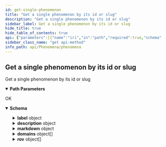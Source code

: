 ```yaml
---
id: get-single-phenomenon
title: "Get a single phenomenon by its id or slug"
description: "Get a single phenomenon by its id or slug"
sidebar_label: Get a single phenomenon by its id or slug
hide_title: true
hide_table_of_contents: true
api: {"parameters":[{"name":"iri","in":"path","required":true,"schema":{"type":"string"}}],"tags":["phenomenon"],"operationId":"get-single-phenomenon","responses":{"200":{"description":"OK","content":{"application/json":{"schema":{"type":"object","properties":{"id":{"type":"integer","description":"the id of the phenomenon"},"slug":{"type":"string","description":"the slug of the phenomenon"},"label":{"type":"object","properties":{"item":{"type":"array","items":{"type":"object","properties":{"languageCode":{"type":"string","description":"languageCode for the language of the markdown text. e.g. `en`, `de`,...\n"},"text":{"type":"string","description":"the label text\n"},"translationId":{"type":"integer","description":"unique identifier of the translation item\n"}}}}}},"description":{"type":"object","properties":{"item":{"type":"array","items":{"type":"object","properties":{"languageCode":{"type":"string","description":"languageCode for the language of the description text. e.g. `en`, `de`,...\n"},"text":{"type":"string","description":"the description text\n"},"translationId":{"type":"integer","description":"unique identifier of the translation item\n"}}}}}},"markdown":{"type":"object","properties":{"item":{"type":"array","items":{"type":"object","properties":{"languageCode":{"type":"string","description":"languageCode for the language of the markdown text. e.g. `en`, `de`,...\n"},"text":{"type":"string","description":"the markdown text\n"},"translationId":{"type":"integer","description":"unique identifier of the translation item\n"}}}}}},"validation":{"type":"boolean","description":"boolean that is true if the information is validated by an admin\n"},"domains":{"type":"array","description":"domain items that are linked to the phenomenon\n","items":{"type":"object","properties":{"id":{"type":"integer","description":"the id of the domain"},"slug":{"type":"string","description":"the slug of the domain"},"label":{"type":"object","properties":{"item":{"type":"array","items":{"type":"object","properties":{"languageCode":{"type":"string","description":"languageCode for the language of the markdown text. e.g. `en`, `de`,...\n"},"text":{"type":"string","description":"the label text\n"},"translationId":{"type":"integer","description":"unique identifier of the translation item\n"}}}}}},"validation":{"type":"boolean","description":"boolean that is true if the information is validated by an admin\n"}}}},"rov":{"type":"array","description":"range of values that are connected to the phenomena\n","items":{"type":"object","properties":{"id":{"type":"integer","description":"the id of the rov:\n"},"min":{"type":"integer","description":"the minmum of the value range\n"},"max":{"type":"integer","description":"the maximum of the value range\n"},"unit":{"type":"object","description":"the unit of the associated value range\n","properties":{"id":{"type":"integer","description":"the id of the unit"},"slug":{"type":"string","description":"the slug of the unit"},"name":{"type":"string","description":"the name of the unit\n"},"notation":{"type":"string","description":"the notation of the unit\n"},"validation":{"type":"boolean","description":"boolean that is true if the information is validated by an admin\n"},"descriptionId":{"type":"integer","description":"the id of the description that belongs to the unit\n"}}}}}}}}}}}},"description":"Get a single phenomenon by its id or slug","method":"get","path":"/phenomena/phenomenon/{iri}","servers":[{"url":"https://api.sensors.wiki","description":"Main (production) server"}],"info":{"title":"phenomena","version":"1.0.0"},"postman":{"name":"Get a single phenomenon by its id or slug","description":{"type":"text/plain"},"url":{"path":["phenomena","phenomenon",":iri"],"host":["{{baseUrl}}"],"query":[],"variable":[{"disabled":false,"description":{"content":"(Required) ","type":"text/plain"},"type":"any","value":"","key":"iri"}]},"header":[{"key":"Accept","value":"application/json"}],"method":"GET"}}
sidebar_class_name: "get api-method"
info_path: api/Phenomena/phenomena
---
```



## Get a single phenomenon by its id or slug



Get a single phenomenon by its id or slug

<details style={{"marginBottom":"1rem"}} data-collapsed={false} open={true}><summary style={{}}><strong>Path Parameters</strong></summary><div><ul><ParamsItem className={"paramsItem"} param={{"name":"iri","in":"path","required":true,"schema":{"type":"string"}}}></ParamsItem></ul></div></details><div><ApiTabs><TabItem label={"200"} value={"200"}><div>

OK

</div><div><MimeTabs groupId={"mime-type"}><TabItem label={"application/json"} value={"application/json"}><SchemaTabs groupId={"schema-tabs"}><TabItem label={"Schema"} value={"Schema"}><details style={{}} data-collapsed={false} open={true}><summary style={{"textAlign":"left"}}><strong>Schema</strong></summary><div style={{"textAlign":"left","marginLeft":"1rem"}}></div><ul style={{"marginLeft":"1rem"}}><SchemaItem collapsible={false} name={"id"} required={false} schemaDescription={"the id of the phenomenon"} schemaName={"integer"} qualifierMessage={undefined} defaultValue={undefined}></SchemaItem><SchemaItem collapsible={false} name={"slug"} required={false} schemaDescription={"the slug of the phenomenon"} schemaName={"string"} qualifierMessage={undefined} defaultValue={undefined}></SchemaItem><SchemaItem collapsible={true} className={"schemaItem"}><details style={{}}><summary style={{}}><strong>label</strong><span style={{"opacity":"0.6"}}> object</span></summary><div style={{"marginLeft":"1rem"}}><SchemaItem collapsible={true} className={"schemaItem"}><details style={{}}><summary style={{}}><strong>item</strong><span style={{"opacity":"0.6"}}> object[]</span></summary><div style={{"marginLeft":"1rem"}}><SchemaItem collapsible={false} name={"languageCode"} required={false} schemaDescription={"languageCode for the language of the markdown text. e.g. `en`, `de`,...\n"} schemaName={"string"} qualifierMessage={undefined} defaultValue={undefined}></SchemaItem><SchemaItem collapsible={false} name={"text"} required={false} schemaDescription={"the label text\n"} schemaName={"string"} qualifierMessage={undefined} defaultValue={undefined}></SchemaItem><SchemaItem collapsible={false} name={"translationId"} required={false} schemaDescription={"unique identifier of the translation item\n"} schemaName={"integer"} qualifierMessage={undefined} defaultValue={undefined}></SchemaItem></div></details></SchemaItem></div></details></SchemaItem><SchemaItem collapsible={true} className={"schemaItem"}><details style={{}}><summary style={{}}><strong>description</strong><span style={{"opacity":"0.6"}}> object</span></summary><div style={{"marginLeft":"1rem"}}><SchemaItem collapsible={true} className={"schemaItem"}><details style={{}}><summary style={{}}><strong>item</strong><span style={{"opacity":"0.6"}}> object[]</span></summary><div style={{"marginLeft":"1rem"}}><SchemaItem collapsible={false} name={"languageCode"} required={false} schemaDescription={"languageCode for the language of the description text. e.g. `en`, `de`,...\n"} schemaName={"string"} qualifierMessage={undefined} defaultValue={undefined}></SchemaItem><SchemaItem collapsible={false} name={"text"} required={false} schemaDescription={"the description text\n"} schemaName={"string"} qualifierMessage={undefined} defaultValue={undefined}></SchemaItem><SchemaItem collapsible={false} name={"translationId"} required={false} schemaDescription={"unique identifier of the translation item\n"} schemaName={"integer"} qualifierMessage={undefined} defaultValue={undefined}></SchemaItem></div></details></SchemaItem></div></details></SchemaItem><SchemaItem collapsible={true} className={"schemaItem"}><details style={{}}><summary style={{}}><strong>markdown</strong><span style={{"opacity":"0.6"}}> object</span></summary><div style={{"marginLeft":"1rem"}}><SchemaItem collapsible={true} className={"schemaItem"}><details style={{}}><summary style={{}}><strong>item</strong><span style={{"opacity":"0.6"}}> object[]</span></summary><div style={{"marginLeft":"1rem"}}><SchemaItem collapsible={false} name={"languageCode"} required={false} schemaDescription={"languageCode for the language of the markdown text. e.g. `en`, `de`,...\n"} schemaName={"string"} qualifierMessage={undefined} defaultValue={undefined}></SchemaItem><SchemaItem collapsible={false} name={"text"} required={false} schemaDescription={"the markdown text\n"} schemaName={"string"} qualifierMessage={undefined} defaultValue={undefined}></SchemaItem><SchemaItem collapsible={false} name={"translationId"} required={false} schemaDescription={"unique identifier of the translation item\n"} schemaName={"integer"} qualifierMessage={undefined} defaultValue={undefined}></SchemaItem></div></details></SchemaItem></div></details></SchemaItem><SchemaItem collapsible={false} name={"validation"} required={false} schemaDescription={"boolean that is true if the information is validated by an admin\n"} schemaName={"boolean"} qualifierMessage={undefined} defaultValue={undefined}></SchemaItem><SchemaItem collapsible={true} className={"schemaItem"}><details style={{}}><summary style={{}}><strong>domains</strong><span style={{"opacity":"0.6"}}> object[]</span></summary><div style={{"marginLeft":"1rem"}}><div style={{"marginTop":".5rem","marginBottom":".5rem"}}>

domain items that are linked to the phenomenon


</div><SchemaItem collapsible={false} name={"id"} required={false} schemaDescription={"the id of the domain"} schemaName={"integer"} qualifierMessage={undefined} defaultValue={undefined}></SchemaItem><SchemaItem collapsible={false} name={"slug"} required={false} schemaDescription={"the slug of the domain"} schemaName={"string"} qualifierMessage={undefined} defaultValue={undefined}></SchemaItem><SchemaItem collapsible={true} className={"schemaItem"}><details style={{}}><summary style={{}}><strong>label</strong><span style={{"opacity":"0.6"}}> object</span></summary><div style={{"marginLeft":"1rem"}}><SchemaItem collapsible={true} className={"schemaItem"}><details style={{}}><summary style={{}}><strong>item</strong><span style={{"opacity":"0.6"}}> object[]</span></summary><div style={{"marginLeft":"1rem"}}><SchemaItem collapsible={false} name={"languageCode"} required={false} schemaDescription={"languageCode for the language of the markdown text. e.g. `en`, `de`,...\n"} schemaName={"string"} qualifierMessage={undefined} defaultValue={undefined}></SchemaItem><SchemaItem collapsible={false} name={"text"} required={false} schemaDescription={"the label text\n"} schemaName={"string"} qualifierMessage={undefined} defaultValue={undefined}></SchemaItem><SchemaItem collapsible={false} name={"translationId"} required={false} schemaDescription={"unique identifier of the translation item\n"} schemaName={"integer"} qualifierMessage={undefined} defaultValue={undefined}></SchemaItem></div></details></SchemaItem></div></details></SchemaItem><SchemaItem collapsible={false} name={"validation"} required={false} schemaDescription={"boolean that is true if the information is validated by an admin\n"} schemaName={"boolean"} qualifierMessage={undefined} defaultValue={undefined}></SchemaItem></div></details></SchemaItem><SchemaItem collapsible={true} className={"schemaItem"}><details style={{}}><summary style={{}}><strong>rov</strong><span style={{"opacity":"0.6"}}> object[]</span></summary><div style={{"marginLeft":"1rem"}}><div style={{"marginTop":".5rem","marginBottom":".5rem"}}>

range of values that are connected to the phenomena


</div><SchemaItem collapsible={false} name={"id"} required={false} schemaDescription={"the id of the rov:\n"} schemaName={"integer"} qualifierMessage={undefined} defaultValue={undefined}></SchemaItem><SchemaItem collapsible={false} name={"min"} required={false} schemaDescription={"the minmum of the value range\n"} schemaName={"integer"} qualifierMessage={undefined} defaultValue={undefined}></SchemaItem><SchemaItem collapsible={false} name={"max"} required={false} schemaDescription={"the maximum of the value range\n"} schemaName={"integer"} qualifierMessage={undefined} defaultValue={undefined}></SchemaItem><SchemaItem collapsible={true} className={"schemaItem"}><details style={{}}><summary style={{}}><strong>unit</strong><span style={{"opacity":"0.6"}}> object</span></summary><div style={{"marginLeft":"1rem"}}><div style={{"marginTop":".5rem","marginBottom":".5rem"}}>

the unit of the associated value range


</div><SchemaItem collapsible={false} name={"id"} required={false} schemaDescription={"the id of the unit"} schemaName={"integer"} qualifierMessage={undefined} defaultValue={undefined}></SchemaItem><SchemaItem collapsible={false} name={"slug"} required={false} schemaDescription={"the slug of the unit"} schemaName={"string"} qualifierMessage={undefined} defaultValue={undefined}></SchemaItem><SchemaItem collapsible={false} name={"name"} required={false} schemaDescription={"the name of the unit\n"} schemaName={"string"} qualifierMessage={undefined} defaultValue={undefined}></SchemaItem><SchemaItem collapsible={false} name={"notation"} required={false} schemaDescription={"the notation of the unit\n"} schemaName={"string"} qualifierMessage={undefined} defaultValue={undefined}></SchemaItem><SchemaItem collapsible={false} name={"validation"} required={false} schemaDescription={"boolean that is true if the information is validated by an admin\n"} schemaName={"boolean"} qualifierMessage={undefined} defaultValue={undefined}></SchemaItem><SchemaItem collapsible={false} name={"descriptionId"} required={false} schemaDescription={"the id of the description that belongs to the unit\n"} schemaName={"integer"} qualifierMessage={undefined} defaultValue={undefined}></SchemaItem></div></details></SchemaItem></div></details></SchemaItem></ul></details></TabItem><TabItem label={"Example (from schema)"} value={"Example (from schema)"}><ResponseSamples responseExample={"{\n  \"id\": 0,\n  \"slug\": \"string\",\n  \"label\": {\n    \"item\": [\n      {\n        \"languageCode\": \"string\",\n        \"text\": \"string\",\n        \"translationId\": 0\n      }\n    ]\n  },\n  \"description\": {\n    \"item\": [\n      {\n        \"languageCode\": \"string\",\n        \"text\": \"string\",\n        \"translationId\": 0\n      }\n    ]\n  },\n  \"markdown\": {\n    \"item\": [\n      {\n        \"languageCode\": \"string\",\n        \"text\": \"string\",\n        \"translationId\": 0\n      }\n    ]\n  },\n  \"validation\": true,\n  \"domains\": [\n    {\n      \"id\": 0,\n      \"slug\": \"string\",\n      \"label\": {\n        \"item\": [\n          {\n            \"languageCode\": \"string\",\n            \"text\": \"string\",\n            \"translationId\": 0\n          }\n        ]\n      },\n      \"validation\": true\n    }\n  ],\n  \"rov\": [\n    {\n      \"id\": 0,\n      \"min\": 0,\n      \"max\": 0,\n      \"unit\": {\n        \"id\": 0,\n        \"slug\": \"string\",\n        \"name\": \"string\",\n        \"notation\": \"string\",\n        \"validation\": true,\n        \"descriptionId\": 0\n      }\n    }\n  ]\n}"} language={"json"}></ResponseSamples></TabItem></SchemaTabs></TabItem></MimeTabs></div></TabItem></ApiTabs></div>
      